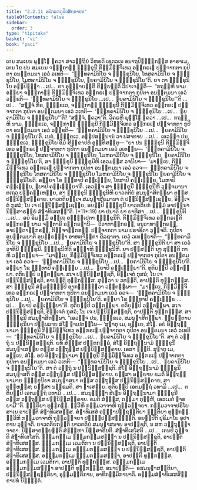 ```yaml
---
title: "2.2.11 ອຘິກຣຓກຸປິຕສິກ຺ຂາປທ"
tableOfContents: false
sidebar:
  order: 3
type: "tipitaka"
basket: "vi"
book: "paci"
---
```



<DynamicBreadcrumb />

<Division number="715" book="paci">

<Paragraph number="2344" book="paci">
ເຕນ ສມເຍນ ພຸທ຺ໂຘ ຠຄວາ ສາວຕ຺ຖິຍໍ ວິຫຣຕິ ເຊຕວເນ ອນາຖປິຓ຺ຑິກສ຺ສ ອາຣາເມ. ເຕນ ໂຂ ປນ ສມເຍນ ຈຓ຺ຑກາຬີ ຠິກ຺ຂຸນີ ກິສ຺ມິຎ຺ຈິເທວ ອຘິກຣເຓ ປຈ຺ຈາກຕາ ກຸປິຕາ ອນຕ຺ຕມນາ ເອວໍ ວເທຕິ—  “ຉນ຺ທຄາມິນິໂຍ ຈ ຠິກ຺ຂຸນິໂຍ, ໂທສຄາມິນິໂຍ ຈ ຠິກ຺ຂຸນິໂຍ, ໂມຫຄາມິນິໂຍ ຈ ຠິກ຺ຂຸນິໂຍ, ຠຍຄາມິນິໂຍ ຈ ຠິກ຺ຂຸນິໂຍ”ຕິ.
</Paragraph>

<Paragraph number="2345" book="paci">
ຍາ ຕາ ຠິກ຺ຂຸນິໂຍ ອປ຺ປິຈ຺ຉາ …ເປ…  ຕາ ອຸຊ຺ຌາຍນ຺ຕິ ຂິຍ຺ຍນ຺ຕິ ວິປາເຈນ຺ຕິ—  “ກຖຎ຺ຫິ ນາມ ອຍ຺ຍາ ຈຓ຺ຑກາຬີ ກິສ຺ມິຎ຺ຈິເທວ ອຘິກຣເຓ ປຈ຺ຈາກຕາ ກຸປິຕາ ອນຕ຺ຕມນາ ເອວໍ ວກ຺ຂຕິ—  ‘ຉນ຺ທຄາມິນິໂຍ ຈ ຠິກ຺ຂຸນິໂຍ …ເປ…  ຠຍຄາມິນິໂຍ ຈ ຠິກ຺ຂຸນິໂຍ’”ຕິ …ເປ…  “ສຈ຺ຈໍ ກິຣ, ຠິກ຺ຂເວ, ຈຓ຺ຑກາຬີ ຠິກ຺ຂຸນີ ກິສ຺ມິຎ຺ຈິເທວ ອຘິກຣເຓ ປຈ຺ຈາກຕາ ກຸປິຕາ ອນຕ຺ຕມນາ ເອວໍ ວເທຕິ—  ‘ຉນ຺ທຄາມິນິໂຍ ຈ ຠິກ຺ຂຸນິໂຍ …ເປ…  ຠຍຄາມິນິໂຍ ຈ ຠິກ຺ຂຸນິໂຍ’”ຕິ? “ສຈ຺ຈໍ, ຠຄວາ”ຕິ. ວິຄຣຫິ ພຸທ຺ໂຘ ຠຄວາ …ເປ…  ກຖຎ຺ຫິ ນາມ, ຠິກ຺ຂເວ, ຈຓ຺ຑກາຬີ ຠິກ຺ຂຸນີ ກິສ຺ມິຎ຺ຈິເທວ ອຘິກຣເຓ ປຈ຺ຈາກຕາ ກຸປິຕາ ອນຕ຺ຕມນາ ເອວໍ ວກ຺ຂຕິ—  ‘ຉນ຺ທຄາມິນິໂຍ ຈ ຠິກ຺ຂຸນິໂຍ …ເປ…  ຠຍຄາມິນິໂຍ ຈ ຠິກ຺ຂຸນິໂຍ’ຕິ. ເນຕໍ, ຠິກ຺ຂເວ, ອປ຺ປສນ຺ນານໍ ວາ ປສາທາຍ …ເປ…  ເອວຎ຺ຈ ປນ, ຠິກ຺ຂເວ, ຠິກ຺ຂຸນິໂຍ ອິມໍ ສິກ຺ຂາປທໍ ອຸທ຺ທິສນ຺ຕຸ—
</Paragraph>

</Division>
<Division number="716" book="paci">

<Paragraph number="2346" book="paci">
<Emphasis>“ຍາ ປນ ຠິກ຺ຂຸນີ ກິສ຺ມິຎ຺ຈິເທວ ອຘິກຣເຓ ປຈ຺ຈາກຕາ ກຸປິຕາ ອນຕ຺ຕມນາ ເອວໍ ວເທຍ຺ຍ—  ‘ຉນ຺ທຄາມິນິໂຍ ຈ ຠິກ຺ຂຸນິໂຍ, ໂທສຄາມິນິໂຍ ຈ ຠິກ຺ຂຸນິໂຍ, ໂມຫຄາມິນິໂຍ ຈ ຠິກ຺ຂຸນິໂຍ, ຠຍຄາມິນິໂຍ ຈ ຠິກ຺ຂຸນິໂຍ’ຕິ, ສາ ຠິກ຺ຂຸນີ ຠິກ຺ຂຸນີຫິ ເອວມສ຺ສ ວຈນີຍາ—  ‘ມາຍ຺ເຍ, ກິສ຺ມິຎ຺ຈິເທວ ອຘິກຣເຓ ປຈ຺ຈາກຕາ ກຸປິຕາ ອນຕ຺ຕມນາ ເອວໍ ອວຈ—  ຉນ຺ທຄາມິນິໂຍ ຈ ຠິກ຺ຂຸນິໂຍ ໂທສຄາມິນິໂຍ ຈ ຠິກ຺ຂຸນິໂຍ ໂມຫຄາມິນິໂຍ ຈ ຠິກ຺ຂຸນິໂຍ ຠຍຄາມິນິໂຍ ຈ ຠິກ຺ຂຸນິໂຍຕິ. ອຍ຺ຍາ ໂຂ ຉນ຺ທາປິ ຄຈ຺ເຉຍ຺ຍ, ໂທສາປິ ຄຈ຺ເຉຍ຺ຍ, ໂມຫາປິ ຄຈ຺ເຉຍ຺ຍ, ຠຍາປິ ຄຈ຺ເຉຍ຺ຍາ’ຕິ. ເອວຎ຺ຈ ສາ ຠິກ຺ຂຸນີ ຠິກ຺ຂຸນີຫິ ວຸຈ຺ຈມານາ ຕເຖວ ປຄ຺ຄຓ຺ເຫຍ຺ຍ, ສາ ຠິກ຺ຂຸນີ ຠິກ຺ຂຸນີຫິ ຍາວຕຕິຍໍ ສມນຸຠາສິຕພ຺ພາ ຕສ຺ສ ປຏິນິສ຺ສຄ຺ຄາຍ. ຍາວຕຕິຍຎ຺ເຈ ສມນຸຠາສີຍມານາ ຕໍ ປຏິນິສ຺ສຊ຺ເຊຍ຺ຍ, ອິຈ຺ເຈຕໍ ກຸສລໍ; ໂນ ເຈ ປຏິນິສ຺ສຊ຺ເຊຍ຺ຍ, ອຍມ຺ປິ ຠິກ຺ຂຸນີ ຍາວຕຕິຍກໍ ຘມ຺ມໍ ອາປນ຺ນາ ນິສ຺ສາຣຓີຍໍ ສໍຆາທິເສສນ຺”</Emphasis>ຕິ. (*11*:<Emphasis>19</Emphasis>)
</Paragraph>

</Division>
<Division number="717" book="paci">

<Paragraph number="2347" book="paci">
<Emphasis>ຍາ ປນາ</Emphasis>ຕິ ຍາ ຍາທິສາ …ເປ…  <Emphasis>ຠິກ຺ຂຸນີ</Emphasis>ຕິ …ເປ…  ອຍໍ ອິມສ຺ມິໍ ອຕ຺ເຖ ອຘິປ຺ເປຕາ ຠິກ຺ຂຸນີຕິ.
</Paragraph>

<Paragraph number="2348" book="paci">
<Emphasis>ກິສ຺ມິຎ຺ຈິເທວ ອຘິກຣເຓ</Emphasis>ຕິ ອຘິກຣຓໍ ນາມ ຈຕ຺ຕາຣິ ອຘິກຣຓານິ—  ວິວາທາຘິກຣຓໍ, ອນຸວາທາຘິກຣຓໍ, ອາປຕ຺ຕາຘິກຣຓໍ, ກິຈ຺ຈາຘິກຣຓໍ.
</Paragraph>

<Paragraph number="2349" book="paci">
<Emphasis>ປຈ຺ຈາກຕາ</Emphasis> ນາມ ປຣາຊິຕາ ວຸຈ຺ຈຕິ.
</Paragraph>

<Paragraph number="2350" book="paci">
<Emphasis>ກຸປິຕາ ອນຕ຺ຕມນາ</Emphasis>ຕິ ອນຠິຣທ຺ຘາ ອາຫຕຈິຕ຺ຕາ ຂິລຊາຕາ.
</Paragraph>

<Paragraph number="2351" book="paci">
<Emphasis>ເອວໍ ວເທຍ຺ຍາ</Emphasis>ຕິ—  “ຉນ຺ທຄາມິນິໂຍ ຈ ຠິກ຺ຂຸນິໂຍ …ເປ…  ຠຍຄາມິນິໂຍ ຈ ຠິກ຺ຂຸນິໂຍ”ຕິ.
</Paragraph>

<Paragraph number="2352" book="paci">
<Emphasis>ສາ ຠິກ຺ຂຸນີ</Emphasis>ຕິ ຍາ ສາ ເອວໍວາທິນີ ຠິກ຺ຂຸນີ.
</Paragraph>

<Paragraph number="2353" book="paci">
<Emphasis>ຠິກ຺ຂຸນີຫີ</Emphasis>ຕິ ອຎ຺ຎາຫິ ຠິກ຺ຂຸນີຫິ.
</Paragraph>

<Paragraph number="2354" book="paci">
ຍາ ປສ຺ສນ຺ຕິ ຍາ ສຸຓນ຺ຕິ ຕາຫິ ວຕ຺ຕພ຺ພາ—  “ມາຍ຺ເຍ, ກິສ຺ມິຎ຺ຈິເທວ ອຘິກຣເຓ ປຈ຺ຈາກຕາ ກຸປິຕາ ອນຕ຺ຕມນາ ເອວໍ ອວຈ—  ‘ຉນ຺ທຄາມິນິໂຍ ຈ ຠິກ຺ຂຸນິໂຍ …ເປ…  ຠຍຄາມິນິໂຍ ຈ ຠິກ຺ຂຸນິໂຍ’ຕິ. ອຍ຺ຍາ ໂຂ ຉນ຺ທາປິ ຄຈ຺ເຉຍ຺ຍ …ເປ…  ຠຍາປິ ຄຈ຺ເຉຍ຺ຍາ”ຕິ. ທຸຕິຍມ຺ປິ ວຕ຺ຕພ຺ພາ. ຕຕິຍມ຺ປິ ວຕ຺ຕພ຺ພາ. ສເຈ ປຏິນິສ຺ສຊ຺ຊຕິ, ອິຈ຺ເຈຕໍ ກຸສລໍ; ໂນ ເຈ ປຏິນິສ຺ສຊ຺ຊຕິ, ອາປຕ຺ຕິ ທຸກ຺ກຏສ຺ສ. ສຸຕ຺ວາ ນ ວທນ຺ຕິ, ອາປຕ຺ຕິ ທຸກ຺ກຏສ຺ສ. ສາ ຠິກ຺ຂຸນີ ສໍຆມຊ຺ຌມ຺ປິ ອາກຑ຺ຒິຕ຺ວາ ວຕ຺ຕພ຺ພາ—  “ມາຍ຺ເຍ, ກິສ຺ມິຎ຺ຈິເທວ ອຘິກຣເຓ ປຈ຺ຈາກຕາ ກຸປິຕາ ອນຕ຺ຕມນາ ເອວໍ ອວຈ—  ‘ຉນ຺ທຄາມິນິໂຍ ຈ ຠິກ຺ຂຸນິໂຍ …ເປ…  ຠຍຄາມິນິໂຍ ຈ ຠິກ຺ຂຸນິໂຍ’ຕິ. ອຍ຺ຍາ ໂຂ ຉນ຺ທາປິ ຄຈ຺ເຉຍ຺ຍ …ເປ…  ຠຍາປິ ຄຈ຺ເຉຍ຺ຍາ”ຕິ. ທຸຕິຍມ຺ປິ ວຕ຺ຕພ຺ພາ. ຕຕິຍມ຺ປິ ວຕ຺ຕພ຺ພາ. ສເຈ ປຏິນິສ຺ສຊ຺ຊຕິ, ອິຈ຺ເຈຕໍ ກຸສລໍ; ໂນ ເຈ ປຏິນິສ຺ສຊ຺ຊຕິ, ອາປຕ຺ຕິ ທຸກ຺ກຏສ຺ສ. ສາ ຠິກ຺ຂຸນີ ສມນຸຠາສິຕພ຺ພາ. “ເອວຎ຺ຈ ປນ, ຠິກ຺ຂເວ, ສມນຸຠາສິຕພ຺ພາ. ພ຺ຍຕ຺ຕາຍ ຠິກ຺ຂຸນິຍາ ປຏິພລາຍ ສໍໂຆ ຎາເປຕພ຺ໂພ—
</Paragraph>

</Division>
<Division number="718" book="paci">

<Paragraph number="2355" book="paci">
‘ສຸຓາຕຸ ເມ, ອຍ຺ເຍ, ສໍໂຆ. ອຍໍ ອິຕ຺ຖນ຺ນາມາ ຠິກ຺ຂຸນີ ກິສ຺ມິຎ຺ຈິເທວ ອຘິກຣເຓ ປຈ຺ຈາກຕາ ກຸປິຕາ ອນຕ຺ຕມນາ ເອວໍ ວເທຕິ—  “ຉນ຺ທຄາມິນິໂຍ ຈ ຠິກ຺ຂຸນິໂຍ …ເປ…  ຠຍຄາມິນິໂຍ ຈ ຠິກ຺ຂຸນິໂຍ”ຕິ. ສາ ຕໍ ວຕ຺ຖຸໍ ນ ປຏິນິສ຺ສຊ຺ຊຕິ. ຍທິ ສໍຆສ຺ສ ປຕ຺ຕກລ຺ລໍ, ສໍໂຆ ອິຕ຺ຖນ຺ນາມໍ ຠິກ຺ຂຸນິໍ ສມນຸຠາເສຍ຺ຍ ຕສ຺ສ ວຕ຺ຖຸສ຺ສ ປຏິນິສ຺ສຄ຺ຄາຍ. ເອສາ ຎຕ຺ຕິ.
</Paragraph>

<Paragraph number="2356" book="paci">
ສຸຓາຕຸ ເມ, ອຍ຺ເຍ, ສໍໂຆ. ອຍໍ ອິຕ຺ຖນ຺ນາມາ ຠິກ຺ຂຸນີ ກິສ຺ມິຎ຺ຈິເທວ ອຘິກຣເຓ ປຈ຺ຈາກຕາ ກຸປິຕາ ອນຕ຺ຕມນາ ເອວໍ ວເທຕິ—  “ຉນ຺ທຄາມິນິໂຍ ຈ ຠິກ຺ຂຸນິໂຍ …ເປ…  ຠຍຄາມິນິໂຍ ຈ ຠິກ຺ຂຸນິໂຍ”ຕິ. ສາ ຕໍ ວຕ຺ຖຸໍ ນ ປຏິນິສ຺ສຊ຺ຊຕິ. ສໍໂຆ ອິຕ຺ຖນ຺ນາມໍ ຠິກ຺ຂຸນິໍ ສມນຸຠາສຕິ ຕສ຺ສ ວຕ຺ຖຸສ຺ສ ປຏິນິສ຺ສຄ຺ຄາຍ. ຍສ຺ສາ ອຍ຺ຍາຍ ຂມຕິ ອິຕ຺ຖນ຺ນາມາຍ ຠິກ຺ຂຸນິຍາ ສມນຸຠາສນາ ຕສ຺ສ ວຕ຺ຖຸສ຺ສ ປຏິນິສ຺ສຄ຺ຄາຍ, ສາ ຕຸຓ຺ຫສ຺ສ; ຍສ຺ສາ ນກ຺ຂມຕິ, ສາ ຠາເສຍ຺ຍ.
</Paragraph>

<Paragraph number="2357" book="paci">
ທຸຕິຍມ຺ປິ ເອຕມຕ຺ຖໍ ວທາມິ …ເປ…  ຕຕິຍມ຺ປິ ເອຕມຕ຺ຖໍ ວທາມິ …ເປ… .
</Paragraph>

<Paragraph number="2358" book="paci">
ສມນຸຠຏ຺ຐາ ສໍເຆນ ອິຕ຺ຖນ຺ນາມາ ຠິກ຺ຂຸນີ ຕສ຺ສ ວຕ຺ຖຸສ຺ສ ປຏິນິສ຺ສຄ຺ຄາຍ. ຂມຕິ ສໍຆສ຺ສ, ຕສ຺ມາ ຕຸຓ຺ຫີ, ເອວເມຕໍ ຘາຣຍາມີ’”ຕິ.
</Paragraph>

<Paragraph number="2359" book="paci">
ຎຕ຺ຕິຍາ ທຸກ຺ກຏໍ. ທ຺ວີຫິ ກມ຺ມວາຈາຫິ ຖຸລ຺ລຈ຺ຈຍາ. ກມ຺ມວາຈາປຣິໂຍສາເນ ອາປຕ຺ຕິ ສໍຆາທິເສສສ຺ສ. ສໍຆາທິເສສໍ ອຊ຺ຌາປຊ຺ຊນ຺ຕິຍາ ຎຕ຺ຕິຍາ ທຸກ຺ກຏໍ. ທ຺ວີຫິ ກມ຺ມວາຈາຫິ ຖຸລ຺ລຈ຺ຈຍາ ປຏິປ຺ປສ຺ສມ຺ຠນ຺ຕິ.
</Paragraph>

<Paragraph number="2360" book="paci">
<Emphasis>ອຍມ຺ປີ</Emphasis>ຕິ ປຸຣິມາໂຍ ອຸປາທາຍ ວຸຈ຺ຈຕິ.
</Paragraph>

<Paragraph number="2361" book="paci">
<Emphasis>ຍາວຕຕິຍກນ຺</Emphasis>ຕິ ຍາວຕຕິຍໍ ສມນຸຠາສນາຍ ອາປຊ຺ຊຕິ, ນ ສຫ ວຕ຺ຖຸຊ຺ຌາຈາຣາ.
</Paragraph>

<Paragraph number="2362" book="paci">
<Emphasis>ນິສ຺ສາຣຓີຍນ຺</Emphasis>ຕິ ສໍຆມ຺ຫາ ນິສ຺ສາຣີຍຕິ.
</Paragraph>

<Paragraph number="2363" book="paci">
<Emphasis>ສໍຆາທິເສໂສ</Emphasis>ຕິ …ເປ…  ເຕນປິ ວຸຈ຺ຈຕິ ສໍຆາທິເສໂສຕິ.
</Paragraph>

</Division>
<Division number="719" book="paci">

<Paragraph number="2364" book="paci">
ຘມ຺ມກມ຺ເມ ຘມ຺ມກມ຺ມສຎ຺ຎາ ນ ປຏິນິສ຺ສຊ຺ຊຕິ, ອາປຕ຺ຕິ ສໍຆາທິເສສສ຺ສ. ຘມ຺ມກມ຺ເມ ເວມຕິກາ ນ ປຏິນິສ຺ສຊ຺ຊຕິ, ອາປຕ຺ຕິ ສໍຆາທິເສສສ຺ສ. ຘມ຺ມກມ຺ເມ ອຘມ຺ມກມ຺ມສຎ຺ຎາ ນ ປຏິນິສ຺ສຊ຺ຊຕິ, ອາປຕ຺ຕິ ສໍຆາທິເສສສ຺ສ.
</Paragraph>

<Paragraph number="2365" book="paci">
ອຘມ຺ມກມ຺ເມ ຘມ຺ມກມ຺ມສຎ຺ຎາ, ອາປຕ຺ຕິ ທຸກ຺ກຏສ຺ສ. ອຘມ຺ມກມ຺ເມ ເວມຕິກາ, ອາປຕ຺ຕິ ທຸກ຺ກຏສ຺ສ. ອຘມ຺ມກມ຺ເມ ອຘມ຺ມກມ຺ມສຎ຺ຎາ ອາປຕ຺ຕິ ທຸກ຺ກຏສ຺ສ.
</Paragraph>

</Division>
<Division number="720" book="paci">

<Paragraph number="2366" book="paci">
ອນາປຕ຺ຕິ—  ອສມນຸຠາສນ຺ຕິຍາ, ປຏິນິສ຺ສຊ຺ຊນ຺ຕິຍາ, ອຸມ຺ມຕ຺ຕິກາຍ, ອາທິກມ຺ມິກາຍາຕິ.

</Paragraph>
</Division>

<Paragraph number="2367" type="center" book="paci">
ອຏ຺ຐມສໍຆາທິເສສສິກ຺ຂາປທໍ ນິຏ຺ຐິຕໍ.
</Paragraph>